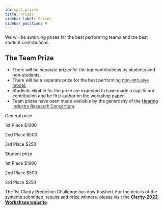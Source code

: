 ```yaml
---
id: cpc1_prizes
title: Prizes
sidebar_label: Prizes
sidebar_position: 9
---
```



We will be awarding prizes for the best performing teams and the best student contributions.

## The Team Prize

- There will be separate prizes for the top contributions by students and non-students.
- There will be a separate prize for the best performing [non-intrusive model.](cpc1_faq#how-is-speech-intelligibility-objectively-measured-by-a-computer?)
- Students eligible for the prize are expected to have made a significant contribution and be first author on the workshop paper.
- Team prizes have been made available by the generosity of the [Hearing Industry Research Consortium](http://www.hearingirc.com).

<div className="container">
        <div className="row">
      <div className="text--center padding-horiz--md">
    <p/> General prize

<p/> <EmojiEvents  style={{ fontSize: 30, color: "gold"  }}/> 1st Place $1000

<p/> <EmojiEvents  style={{ fontSize: 30, color: "silver"  }}/> 2nd Place $500

<p/> <EmojiEvents  style={{ fontSize: 30, color: "#ff6347" }}/> 3rd Place $250
      </div>
    <div className="text--center padding-horiz--md">
    <p/> Student prize
  <p/> <EmojiEvents  style={{ fontSize: 30, color: "gold"  }}/> 1st Place $1000

  <p/> <EmojiEvents  style={{ fontSize: 30, color: "silver"  }}/> 2nd Place $500

  <p/> <EmojiEvents  style={{ fontSize: 30, color: "#ff6347" }}/> 3rd Place $250
      </div>
     </div>
</div>

<p/>

<Admonition type="info">
The 1st Clarity Prediction Challenge has now finished. For the details of the systems submitted, results and prize winners, please visit the <b><a href="https://claritychallenge.org/clarity2022-workshop/">Clarity-2022 Workshsop website</a></b>.
</Admonition>
